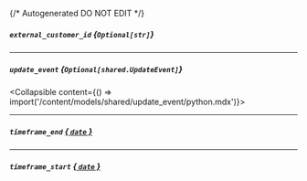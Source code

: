 {/* Autogenerated DO NOT EDIT  */}

##### `external_customer_id` *{`Optional[str]`}*

---
##### `update_event` *{`Optional[shared.UpdateEvent]`}*
<Collapsible content={() => import('/content/models/shared/update_event/python.mdx')}>
</Collapsible>

---
##### `timeframe_end` [*{ `date` }*](https://docs.python.org/3/library/datetime.html#date-objects)

---
##### `timeframe_start` [*{ `date` }*](https://docs.python.org/3/library/datetime.html#date-objects)

